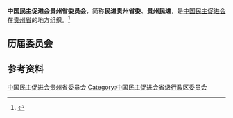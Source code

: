 {{Infobox PRCG
|机构名称 = 中国民主促进会贵州省委员会
|标志1    =
|格言1    =
|届数     = 
|任期始   = 
|任期终   =
|职位1    = 主任委员
|人员1    = [[左定超|左定超]]
|职位2    = 副主任委员
|人员2    =
|人数2    =
|职位3    =
|人员3    =
|组织法规 = 中国民主促进会章程
|上级机构 = [[中国民主促进会中央委员会|中国民主促进会中央委员会]]
|机构类型 = [[民主党派|民主党派]][[中国一级行政区|省级行政区]][[委员会|委员会]]
|行政级别 = 正厅级
|场所1    = 
|地址1    = 
|邮编1    = 
|电话1    = 
|官网1    = {{url|http://www.mjgz.gov.cn}}
}}
'''中国民主促进会贵州省委员会'''，简称'''民进贵州省委'''、'''贵州民进'''，是[[中国民主促进会|中国民主促进会]]在[[贵州省|贵州省]]的地方组织。<ref>{{Cite book|title=贵州百科全书|author=孙淦, 庹文升, 何仁仲主编|publisher=中国大百科全书出版社|year=2005|isbn=9787500074069|location=贵阳|pages=}}</ref>
== 历届委员会 ==

== 参考资料 ==
{{reflist}}

{{中华人民共和国各省级行政区|委员会|中国民主促进会|仅内地=yes}}

{{Authority control}}
[[Category:中国民主促进会贵州省委员会|]]
[[Category:中国民主促进会省级行政区委员会|Category:中国民主促进会省级行政区委员会]]